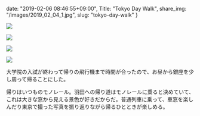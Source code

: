 date: "2019-02-06 08:46:55+09:00",
Title: "Tokyo Day Walk",
share_img: "/images/2019_02_04_1.jpg",
slug: "tokyo-day-walk"
}

![](/images/2019_02_04_1.jpg)

![](/images/2019_02_04_2.jpg)

![](/images/2019_02_04_3.jpg)

![](/images/2019_02_04_4.jpg)

大学院の入試が終わって帰りの飛行機まで時間が合ったので、お昼から銀座を少し周って帰ることにした。

帰りはいつものモノレール。羽田への帰り道はモノレールに乗ると決めていて、これは大きな窓から見える景色が好きだからだ。普通列車に乗って、車窓を楽しんだり東京で撮った写真を振り返りながら帰るひとときが楽しめる。
